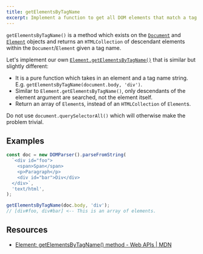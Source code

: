 ```yaml
---
title: getElementsByTagName
excerpt: Implement a function to get all DOM elements that match a tag
---
```


`getElementsByTagName()` is a method which exists on the [`Document`](https://developer.mozilla.org/en-US/docs/Web/API/Document/getElementsByTagName) and [`Element`](https://developer.mozilla.org/en-US/docs/Web/API/Element/getElementsByTagName) objects and returns an `HTMLCollection` of descendant elements within the `Document`/`Element` given a tag name.

Let's implement our own [`Element.getElementsByTagName()`](https://developer.mozilla.org/en-US/docs/Web/API/Element/getElementsByTagName) that is similar but slightly different:

- It is a pure function which takes in an element and a tag name string. E.g. `getElementsByTagName(document.body, 'div')`.
- Similar to `Element.getElementsByTagName()`, only descendants of the element argument are searched, not the element itself.
- Return an array of `Element`s, instead of an `HTMLCollection` of `Element`s.

Do not use `document.querySelectorAll()` which will otherwise make the problem trivial.

## Examples

```js
const doc = new DOMParser().parseFromString(
  `<div id="foo">
    <span>Span</span>
    <p>Paragraph</p>
    <div id="bar">Div</div>
  </div>`,
  'text/html',
);

getElementsByTagName(doc.body, 'div');
// [div#foo, div#bar] <-- This is an array of elements.
```

## Resources

- [Element: getElementsByTagName() method - Web APIs | MDN](https://developer.mozilla.org/en-US/docs/Web/API/Element/getElementsByTagName)
